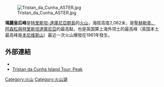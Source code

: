 {{Expand language|1=en|time=2021-05-22T05:39:42+00:00}}
[[Image:Tristan_da_Cunha_ASTER.jpg|right]]

'''瑪麗皇后峰'''是[[特里斯坦-達庫尼亞群島|特里斯坦-達庫尼亞群島]]的[[火山|火山]]，海拔高度2,062米，是[[聖赫勒拿、阿森松與特里斯坦達庫尼亞|聖赫勒拿、阿森松與特里斯坦達庫尼亞]]的最高點，也是英国算上海外领土的最高峰（英国本土最高峰是[[本尼维斯山|本尼维斯山]]）最近一次火山爆發在1961年發生。

==外部連結==
* {{cite gvp|vnum=1806-01=|name=Tristan da Cunha }}
* [http://www.tristandc.com/peak.php Tristan da Cunha Island Tour: Peak] {{Wayback|url=http://www.tristandc.com/peak.php |date=20120117062132 }}

{{geo-stub}}

[[Category:火山|Category:火山]]
[[Category:火山湖|Category:火山湖]]